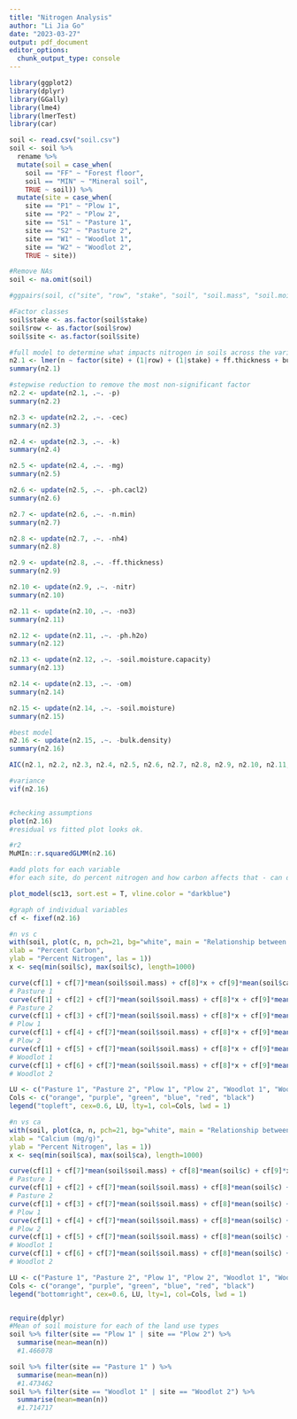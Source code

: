 ```yaml
---
title: "Nitrogen Analysis"
author: "Li Jia Go"
date: "2023-03-27"
output: pdf_document
editor_options: 
  chunk_output_type: console
---
```


```r
library(ggplot2)
library(dplyr)
library(GGally)
library(lme4)
library(lmerTest)
library(car)
```

```r
soil <- read.csv("soil.csv")
soil <- soil %>%
  rename %>%
  mutate(soil = case_when(
    soil == "FF" ~ "Forest floor",
    soil == "MIN" ~ "Mineral soil",
    TRUE ~ soil)) %>%
  mutate(site = case_when(
    site == "P1" ~ "Plow 1",
    site == "P2" ~ "Plow 2",
    site == "S1" ~ "Pasture 1",
    site == "S2" ~ "Pasture 2",
    site == "W1" ~ "Woodlot 1",
    site == "W2" ~ "Woodlot 2",
    TRUE ~ site))

#Remove NAs
soil <- na.omit(soil)

#ggpairs(soil, c("site", "row", "stake", "soil", "soil.mass", "soil.moisture", "c","n","ph.h2o","om")) 

#Factor classes
soil$stake <- as.factor(soil$stake)
soil$row <- as.factor(soil$row)
soil$site <- as.factor(soil$site)

#full model to determine what impacts nitrogen in soils across the various plots 
n2.1 <- lmer(n ~ factor(site) + (1|row) + (1|stake) + ff.thickness + bulk.density + soil.mass + ph.h2o + ph.cacl2 + c  + om + p + nh4 + no3 + n.min + nitr + cec + ca + mg + k + soil.moisture + soil.moisture.capacity, data = soil)
summary(n2.1)

#stepwise reduction to remove the most non-significant factor
n2.2 <- update(n2.1, .~. -p)
summary(n2.2)

n2.3 <- update(n2.2, .~. -cec)
summary(n2.3)

n2.4 <- update(n2.3, .~. -k)
summary(n2.4)

n2.5 <- update(n2.4, .~. -mg)
summary(n2.5)

n2.6 <- update(n2.5, .~. -ph.cacl2)
summary(n2.6)

n2.7 <- update(n2.6, .~. -n.min)
summary(n2.7)

n2.8 <- update(n2.7, .~. -nh4)
summary(n2.8)

n2.9 <- update(n2.8, .~. -ff.thickness)
summary(n2.9)

n2.10 <- update(n2.9, .~. -nitr)
summary(n2.10)

n2.11 <- update(n2.10, .~. -no3)
summary(n2.11)

n2.12 <- update(n2.11, .~. -ph.h2o)
summary(n2.12)

n2.13 <- update(n2.12, .~. -soil.moisture.capacity)
summary(n2.13)

n2.14 <- update(n2.13, .~. -om)
summary(n2.14)

n2.15 <- update(n2.14, .~. -soil.moisture)
summary(n2.15)

#best model
n2.16 <- update(n2.15, .~. -bulk.density)
summary(n2.16)

AIC(n2.1, n2.2, n2.3, n2.4, n2.5, n2.6, n2.7, n2.8, n2.9, n2.10, n2.11, n2.12, n2.13, n2.14, n2.15, n2.16)

#variance
vif(n2.16)


#checking assumptions 
plot(n2.16)
#residual vs fitted plot looks ok.

#r2
MuMIn::r.squaredGLMM(n2.16)
```

```r


#add plots for each variable
#for each site, do percent nitrogen and how carbon affects that - can do for just one site, not for all

plot_model(sc13, sort.est = T, vline.color = "darkblue")

#graph of individual variables
cf <- fixef(n2.16)

#n vs c
with(soil, plot(c, n, pch=21, bg="white", main = "Relationship between Carbon and Nitrogen by \n Colonial Land Use Type",
xlab = "Percent Carbon",
ylab = "Percent Nitrogen", las = 1))
x <- seq(min(soil$c), max(soil$c), length=1000)

curve(cf[1] + cf[7]*mean(soil$soil.mass) + cf[8]*x + cf[9]*mean(soil$ca) , add=T, col="orange", lwd = 1)  
# Pasture 1
curve(cf[1] + cf[2] + cf[7]*mean(soil$soil.mass) + cf[8]*x + cf[9]*mean(soil$ca), add=T, col="purple", lwd = 1) 
# Pasture 2
curve(cf[1] + cf[3] + cf[7]*mean(soil$soil.mass) + cf[8]*x + cf[9]*mean(soil$ca), add=T, col="green", lwd = 1) 
# Plow 1
curve(cf[1] + cf[4] + cf[7]*mean(soil$soil.mass) + cf[8]*x + cf[9]*mean(soil$ca), add=T, col="blue", lwd = 1) 
# Plow 2
curve(cf[1] + cf[5] + cf[7]*mean(soil$soil.mass) + cf[8]*x + cf[9]*mean(soil$ca), add=T, col="red", lwd = 1)
# Woodlot 1
curve(cf[1] + cf[6] + cf[7]*mean(soil$soil.mass) + cf[8]*x + cf[9]*mean(soil$ca), add=T, col="black", lwd = 1) 
# Woodlot 2

LU <- c("Pasture 1", "Pasture 2", "Plow 1", "Plow 2", "Woodlot 1", "Woodlot 2")
Cols <- c("orange", "purple", "green", "blue", "red", "black")
legend("topleft", cex=0.6, LU, lty=1, col=Cols, lwd = 1)

#n vs ca
with(soil, plot(ca, n, pch=21, bg="white", main = "Relationship between Calcium (mg/g) and \nPercent Nitrogen by Colonial Land Use Type",
xlab = "Calcium (mg/g)",
ylab = "Percent Nitrogen", las = 1))
x <- seq(min(soil$ca), max(soil$ca), length=1000)

curve(cf[1] + cf[7]*mean(soil$soil.mass) + cf[8]*mean(soil$c) + cf[9]*x , add=T, col="orange", lwd = 1)  
# Pasture 1
curve(cf[1] + cf[2] + cf[7]*mean(soil$soil.mass) + cf[8]*mean(soil$c) + cf[9]*x, add=T, col="purple", lwd = 1) 
# Pasture 2
curve(cf[1] + cf[3] + cf[7]*mean(soil$soil.mass) + cf[8]*mean(soil$c) + cf[9]*x, add=T, col="green", lwd = 1) 
# Plow 1
curve(cf[1] + cf[4] + cf[7]*mean(soil$soil.mass) + cf[8]*mean(soil$c) + cf[9]*x, add=T, col="blue", lwd = 1) 
# Plow 2
curve(cf[1] + cf[5] + cf[7]*mean(soil$soil.mass) + cf[8]*mean(soil$c) + cf[9]*x, add=T, col="red", lwd = 1)
# Woodlot 1
curve(cf[1] + cf[6] + cf[7]*mean(soil$soil.mass) + cf[8]*mean(soil$c) + cf[9]*x, add=T, col="black", lwd = 1) 
# Woodlot 2

LU <- c("Pasture 1", "Pasture 2", "Plow 1", "Plow 2", "Woodlot 1", "Woodlot 2")
Cols <- c("orange", "purple", "green", "blue", "red", "black")
legend("bottomright", cex=0.6, LU, lty=1, col=Cols, lwd = 1)


require(dplyr)
#Mean of soil moisture for each of the land use types
soil %>% filter(site == "Plow 1" | site == "Plow 2") %>%
  summarise(mean=mean(n))
  #1.466078

soil %>% filter(site == "Pasture 1" ) %>%
  summarise(mean=mean(n))
  #1.473462
soil %>% filter(site == "Woodlot 1" | site == "Woodlot 2") %>%
  summarise(mean=mean(n))
  #1.714717
```